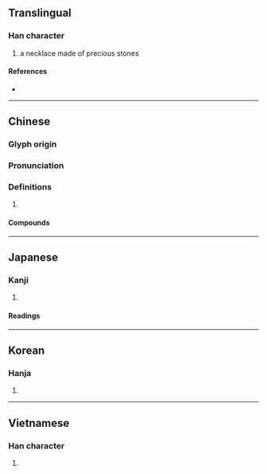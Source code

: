 {{also|璎}}
{{character info/new}}
==Translingual==
{{Han simplified forms|瓔|珱|璎|ex=y}}

===Han character===
{{Han char|rn=96|rad=玉|as=17|sn=21|four=16144|canj=MGBCV|ids=⿰𤣩嬰}}

# a necklace made of precious stones

====References====
* {{Han ref|kx=0745.160|dkj=21347|dj=1153.260|hdz=21146.030|uh=74D4|ud=29908|bh=C4ED|bd=50413}}

----

==Chinese==
{{zh-forms|s=璎}}

===Glyph origin===
{{Han etym}}

===Pronunciation===
{{zh-pron
|m=yīng
|m-s=
|c=jing1
|c-t=
|g=
|h=pfs=
|j=
|mb=
|md=
|mn=
|mn-t=
|w=
|x=
|mc=y
|oc=y
|cat=
}}

===Definitions===
{{zh-hanzi}}

# {{rfdef|zh}}

====Compounds====
{{zh-der|瓔珞|瓔珞木}}

----

==Japanese==
{{ja-kanji forms|珱|瓔}}

===Kanji===
{{ja-kanji|grade=|rs=玉17|shin=珱}}

# {{rfdef|ja|sort=玉17}}

====Readings====
{{ja-readings
|goon=よう<やう
|kanon=えい
|kanyoon=おう<あう
|kun=
|nanori=}}

----

==Korean==

===Hanja===
{{ko-hanja|hangeul=영|eumhun=|rv=yeong|mr=yŏng|y=yeng}}

# {{rfdef|ko|sort=玉17}}

----

==Vietnamese==

===Han character===
{{vi-hantu|anh|rs=玉17}}

# {{rfdef|vi|sort=玉17}}